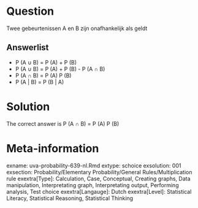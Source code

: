 Question
========

Twee gebeurtenissen A en B zijn onafhankelijk als geldt 

Answerlist
----------
* P (A &#8746; B) = P (A) + P (B)
* P (A &#8746; B) = P (A) + P (B) - P (A &#8745; B)
* P (A &#8745; B) = P (A)   P (B)
* P (A | B) = P (B | A)

Solution
========

The correct answer is  P (A &#8745; B) = P (A)   P (B) 

Meta-information
================
exname: uva-probability-639-nl.Rmd 
extype: schoice 
exsolution: 001 
exsection: Probability/Elementary Probability/General Rules/Multiplication rule
exextra[Type]: Calculation, Case, Conceptual, Creating graphs, Data manipulation, Interpretating graph, Interpretating output, Performing analysis, Test choice 
exextra[Langauge]: Dutch 
exextra[Level]: Statistical Literacy, Statistical Reasoning, Statistical Thinking 
